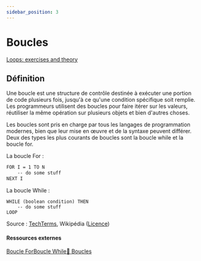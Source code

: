 ```yaml
---
sidebar_position: 3
---
```


# Boucles

[Loops: exercises and theory](https://www.codingame.com/learn/loops)

## Définition

Une boucle est une structure de contrôle destinée à exécuter une portion de code plusieurs fois, jusqu'à ce qu'une condition spécifique soit
remplie. Les programmeurs utilisent des boucles pour faire itérer sur les valeurs, réutiliser la même opération sur plusieurs objets et bien
d'autres choses.

Les boucles sont pris en charge par tous les langages de programmation modernes, bien que leur mise en œuvre et de la syntaxe peuvent
différer. Deux des types les plus courants de boucles sont la boucle while et la boucle for.

La boucle For :

```sh
FOR I = 1 TO N
    -- do some stuff
NEXT I
```

La boucle While :

```
WHILE (boolean condition) THEN
    -- do some stuff
LOOP
```

Source : [TechTerms](http://techterms.com/definition/loop), Wikipédia ([Licence](http://creativecommons.org/licenses/by-sa/3.0))

#### Ressources externes

[Boucle For](https://fr.wikipedia.org/wiki/Boucle_for)[Boucle While](https://fr.wikipedia.org/wiki/Boucle_while)[📖 Boucles](https://fr.wikipedia.org/wiki/Structure_de_contr%C3%B4le#Boucles)

